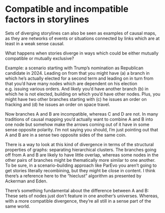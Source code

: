 # Compatible and incompatible factors in storylines

Sets of diverging storylines can also be seen as examples of causal maps, as they are networks of events or situations connected by links which are at least in a weak sense causal.

What happens when stories diverge in ways which could be either mutually compatible or mutually exclusive? 

Example: a scenario starting with Trump's nomination as Republican candidate in 2024. Leading on from that you might have (a) a branch in which he's actually elected for a second term and leading on in turn from that you'd have many nodes which are dependent on his election e.g. issuing various orders. And likely you'd have another branch (b) in which he is not elected, building on which you'd have other nodes. Plus, you might have two other branches starting with (c) he issues an order on fracking and (d) he issues an order on space travel.

Now branches A and B are incompatible, whereas C and D are not. In many traditions of causal mapping you'd actually want to combine A and B into one node but somehow make the arrows coming out of it have in some sense opposite polarity. I'm not saying you should, I'm just pointing out that A and B are in a sense two opposite sides of the same coin.

There is a way to look at this kind of divergence in terms of the structural properties of graphs: separating hierarchical clusters. The branches going off from A and B are likely to have little overlap, whereas some nodes in the other pairs of branches might be thematically more similar to one another. To be sure, in a scenario-building approach like ParEvo you aren't going to get stories literally recombining, but they might be close in content. I think there's a reference here to the "hieclust" algorithm as presented by Ackerman and Eden.

There's something fundamental about the difference between A and B: These sets of nodes just don't feature in one another's universes. Whereas, with a more compatible divergence, they're all still in a sense part of the same world.